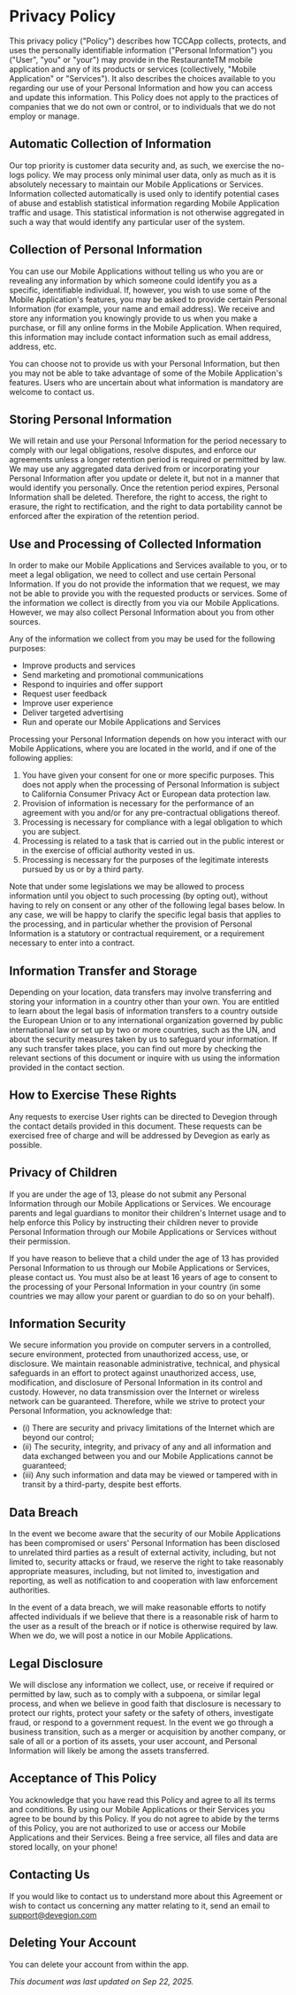 # Privacy Policy

This privacy policy ("Policy") describes how TCCApp collects, protects, and uses the personally
identifiable information ("Personal Information") you ("User", "you" or "your") may provide in the
RestauranteTM mobile application and any of its products or services (collectively, "Mobile
Application" or "Services"). It also describes the choices available to you regarding our use of
your Personal Information and how you can access and update this information. This Policy does not
apply to the practices of companies that we do not own or control, or to individuals that we do not
employ or manage.

## Automatic Collection of Information

Our top priority is customer data security and, as such, we exercise the no-logs policy. We may
process only minimal user data, only as much as it is absolutely necessary to maintain our Mobile
Applications or Services. Information collected automatically is used only to identify potential
cases of abuse and establish statistical information regarding Mobile Application traffic and usage.
This statistical information is not otherwise aggregated in such a way that would identify any
particular user of the system.

## Collection of Personal Information

You can use our Mobile Applications without telling us who you are or revealing any information by
which someone could identify you as a specific, identifiable individual. If, however, you wish to
use some of the Mobile Application's features, you may be asked to provide certain Personal
Information (for example, your name and email address). We receive and store any information you
knowingly provide to us when you make a purchase, or fill any online forms in the Mobile
Application. When required, this information may include contact information such as email address,
address, etc.

You can choose not to provide us with your Personal Information, but then you may not be able to
take advantage of some of the Mobile Application's features. Users who are uncertain about what
information is mandatory are welcome to contact us.

## Storing Personal Information

We will retain and use your Personal Information for the period necessary to comply with our legal
obligations, resolve disputes, and enforce our agreements unless a longer retention period is
required or permitted by law. We may use any aggregated data derived from or incorporating your
Personal Information after you update or delete it, but not in a manner that would identify you
personally. Once the retention period expires, Personal Information shall be deleted. Therefore, the
right to access, the right to erasure, the right to rectification, and the right to data portability
cannot be enforced after the expiration of the retention period.

## Use and Processing of Collected Information

In order to make our Mobile Applications and Services available to you, or to meet a legal
obligation, we need to collect and use certain Personal Information. If you do not provide the
information that we request, we may not be able to provide you with the requested products or
services. Some of the information we collect is directly from you via our Mobile Applications.
However, we may also collect Personal Information about you from other sources.

Any of the information we collect from you may be used for the following purposes:

- Improve products and services
- Send marketing and promotional communications
- Respond to inquiries and offer support
- Request user feedback
- Improve user experience
- Deliver targeted advertising
- Run and operate our Mobile Applications and Services

Processing your Personal Information depends on how you interact with our Mobile Applications, where
you are located in the world, and if one of the following applies:

1. You have given your consent for one or more specific purposes. This does not apply when the
   processing of Personal Information is subject to California Consumer Privacy Act or European data
   protection law.
2. Provision of information is necessary for the performance of an agreement with you and/or for any
   pre-contractual obligations thereof.
3. Processing is necessary for compliance with a legal obligation to which you are subject.
4. Processing is related to a task that is carried out in the public interest or in the exercise of
   official authority vested in us.
5. Processing is necessary for the purposes of the legitimate interests pursued by us or by a third
   party.

Note that under some legislations we may be allowed to process information until you object to such
processing (by opting out), without having to rely on consent or any other of the following legal
bases below. In any case, we will be happy to clarify the specific legal basis that applies to the
processing, and in particular whether the provision of Personal Information is a statutory or
contractual requirement, or a requirement necessary to enter into a contract.

## Information Transfer and Storage

Depending on your location, data transfers may involve transferring and storing your information in
a country other than your own. You are entitled to learn about the legal basis of information
transfers to a country outside the European Union or to any international organization governed by
public international law or set up by two or more countries, such as the UN, and about the security
measures taken by us to safeguard your information. If any such transfer takes place, you can find
out more by checking the relevant sections of this document or inquire with us using the information
provided in the contact section.

## How to Exercise These Rights

Any requests to exercise User rights can be directed to Devegion through the contact details
provided in this document. These requests can be exercised free of charge and will be addressed by
Devegion as early as possible.

## Privacy of Children

If you are under the age of 13, please do not submit any Personal Information through our Mobile
Applications or Services. We encourage parents and legal guardians to monitor their children's
Internet usage and to help enforce this Policy by instructing their children never to provide
Personal Information through our Mobile Applications or Services without their permission.

If you have reason to believe that a child under the age of 13 has provided Personal Information to
us through our Mobile Applications or Services, please contact us. You must also be at least 16
years of age to consent to the processing of your Personal Information in your country (in some
countries we may allow your parent or guardian to do so on your behalf).

## Information Security

We secure information you provide on computer servers in a controlled, secure environment, protected
from unauthorized access, use, or disclosure. We maintain reasonable administrative, technical, and
physical safeguards in an effort to protect against unauthorized access, use, modification, and
disclosure of Personal Information in its control and custody. However, no data transmission over
the Internet or wireless network can be guaranteed. Therefore, while we strive to protect your
Personal Information, you acknowledge that:

- (i) There are security and privacy limitations of the Internet which are beyond our control;
- (ii) The security, integrity, and privacy of any and all information and data exchanged between
  you and our Mobile Applications cannot be guaranteed;
- (iii) Any such information and data may be viewed or tampered with in transit by a third-party,
  despite best efforts.

## Data Breach

In the event we become aware that the security of our Mobile Applications has been compromised or
users' Personal Information has been disclosed to unrelated third parties as a result of external
activity, including, but not limited to, security attacks or fraud, we reserve the right to take
reasonably appropriate measures, including, but not limited to, investigation and reporting, as well
as notification to and cooperation with law enforcement authorities.

In the event of a data breach, we will make reasonable efforts to notify affected individuals if we
believe that there is a reasonable risk of harm to the user as a result of the breach or if notice
is otherwise required by law. When we do, we will post a notice in our Mobile Applications.

## Legal Disclosure

We will disclose any information we collect, use, or receive if required or permitted by law, such
as to comply with a subpoena, or similar legal process, and when we believe in good faith that
disclosure is necessary to protect our rights, protect your safety or the safety of others,
investigate fraud, or respond to a government request. In the event we go through a business
transition, such as a merger or acquisition by another company, or sale of all or a portion of its
assets, your user account, and Personal Information will likely be among the assets transferred.

## Acceptance of This Policy

You acknowledge that you have read this Policy and agree to all its terms and conditions. By using
our Mobile Applications or their Services you agree to be bound by this Policy. If you do not agree
to abide by the terms of this Policy, you are not authorized to use or access our Mobile
Applications and their Services. Being a free service, all files and data are stored locally, on
your phone!

## Contacting Us

If you would like to contact us to understand more about this Agreement or wish to contact us
concerning any matter relating to it, send an email to
[support@devegion.com](mailto:support@devegion.com)

## Deleting Your Account

You can delete your account from within the app.

_This document was last updated on Sep 22, 2025._
